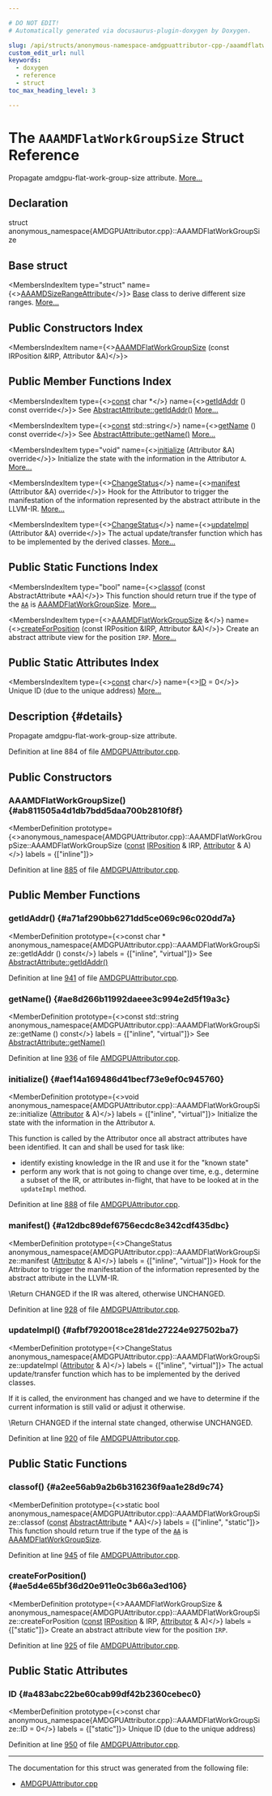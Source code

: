 ```yaml
---

# DO NOT EDIT!
# Automatically generated via docusaurus-plugin-doxygen by Doxygen.

slug: /api/structs/anonymous-namespace-amdgpuattributor-cpp-/aaamdflatworkgroupsize
custom_edit_url: null
keywords:
  - doxygen
  - reference
  - struct
toc_max_heading_level: 3

---
```





# The `AAAMDFlatWorkGroupSize` Struct Reference

<DoxygenPage pluginConfig={pluginConfig}>

Propagate amdgpu-flat-work-group-size attribute. <a href="#details">More...</a>

## Declaration

<CodeBlock>struct anonymous_namespace{AMDGPUAttributor.cpp}::AAAMDFlatWorkGroupSize</CodeBlock>

## Base struct

<MembersIndex>

<MembersIndexItem
  type="struct"
  name={<><a href="/docs/api/structs/anonymous-namespace-amdgpuattributor-cpp-/aaamdsizerangeattribute">AAAMDSizeRangeAttribute</a></>}>
<a href="/docs/api/structs/anonymous-namespace-amdgpuattributor-cpp-/aaamdsizerangeattribute/#a8f316cae99ec57b6e08fd003f7d3d5c2">Base</a> class to derive different size ranges. <a href="/docs/api/structs/anonymous-namespace-amdgpuattributor-cpp-/aaamdsizerangeattribute/#details">More...</a>
</MembersIndexItem>

</MembersIndex>

## Public Constructors Index

<MembersIndex>

<MembersIndexItem
  name={<><a href="#ab811505a4d1db7bdd5daa700b2810f8f">AAAMDFlatWorkGroupSize</a> (const IRPosition &amp;IRP, Attributor &amp;A)</>}>
</MembersIndexItem>

</MembersIndex>

## Public Member Functions Index

<MembersIndex>

<MembersIndexItem
  type={<><a href="/docs/api/files/lib/lib/target/lib/target/aarch64/aarch64promoteconstant-cpp/#a90f8350fecae261c25be85d38b451bff">const</a> char &#42;</>}
  name={<><a href="#a71af290bb6271dd5ce069c96c020dd7a">getIdAddr</a> () const override</>}>
See <a href="/docs/api/structs/llvm/abstractattribute/#afb1ae982372c7bd88717c53d8f8e5470">AbstractAttribute::getIdAddr()</a> <a href="#a71af290bb6271dd5ce069c96c020dd7a">More...</a>
</MembersIndexItem>

<MembersIndexItem
  type={<><a href="/docs/api/files/lib/lib/target/lib/target/aarch64/aarch64promoteconstant-cpp/#a90f8350fecae261c25be85d38b451bff">const</a> std::string</>}
  name={<><a href="#ae8d266b11992daeee3c994e2d5f19a3c">getName</a> () const override</>}>
See <a href="/docs/api/structs/llvm/abstractattribute/#a7d84d85c6cb8cc16db41d83859096256">AbstractAttribute::getName()</a> <a href="#ae8d266b11992daeee3c994e2d5f19a3c">More...</a>
</MembersIndexItem>

<MembersIndexItem
  type="void"
  name={<><a href="#aef14a169486d41becf73e9ef0c945760">initialize</a> (Attributor &amp;A) override</>}>
Initialize the state with the information in the Attributor <code>A</code>. <a href="#aef14a169486d41becf73e9ef0c945760">More...</a>
</MembersIndexItem>

<MembersIndexItem
  type={<><a href="/docs/api/namespaces/llvm/#acd850975ae5042cacb64a9d0ea4715f3">ChangeStatus</a></>}
  name={<><a href="#a12dbc89def6756ecdc8e342cdf435dbc">manifest</a> (Attributor &amp;A) override</>}>
Hook for the Attributor to trigger the manifestation of the information represented by the abstract attribute in the LLVM-IR. <a href="#a12dbc89def6756ecdc8e342cdf435dbc">More...</a>
</MembersIndexItem>

<MembersIndexItem
  type={<><a href="/docs/api/namespaces/llvm/#acd850975ae5042cacb64a9d0ea4715f3">ChangeStatus</a></>}
  name={<><a href="#afbf7920018ce281de27224e927502ba7">updateImpl</a> (Attributor &amp;A) override</>}>
The actual update/transfer function which has to be implemented by the derived classes. <a href="#afbf7920018ce281de27224e927502ba7">More...</a>
</MembersIndexItem>

</MembersIndex>

## Public Static Functions Index

<MembersIndex>

<MembersIndexItem
  type="bool"
  name={<><a href="#a2ee56ab9a2b6b316236f9aa1e28d9c74">classof</a> (const AbstractAttribute &#42;AA)</>}>
This function should return true if the type of the <code><a href="/docs/api/namespaces/llvm/aa">AA</a></code> is <a href="/docs/api/structs/anonymous-namespace-amdgpuattributor-cpp-/aaamdflatworkgroupsize">AAAMDFlatWorkGroupSize</a>. <a href="#a2ee56ab9a2b6b316236f9aa1e28d9c74">More...</a>
</MembersIndexItem>

<MembersIndexItem
  type={<><a href="/docs/api/structs/anonymous-namespace-amdgpuattributor-cpp-/aaamdflatworkgroupsize">AAAMDFlatWorkGroupSize</a> &amp;</>}
  name={<><a href="#ae5d4e65bf36d20e911e0c3b66a3ed106">createForPosition</a> (const IRPosition &amp;IRP, Attributor &amp;A)</>}>
Create an abstract attribute view for the position <code>IRP</code>. <a href="#ae5d4e65bf36d20e911e0c3b66a3ed106">More...</a>
</MembersIndexItem>

</MembersIndex>

## Public Static Attributes Index

<MembersIndex>

<MembersIndexItem
  type={<><a href="/docs/api/files/lib/lib/target/lib/target/aarch64/aarch64promoteconstant-cpp/#a90f8350fecae261c25be85d38b451bff">const</a> char</>}
  name={<><a href="#a483abc22be60cab99df42b2360cebec0">ID</a> = 0</>}>
Unique ID (due to the unique address) <a href="#a483abc22be60cab99df42b2360cebec0">More...</a>
</MembersIndexItem>

</MembersIndex>

## Description {#details}

Propagate amdgpu-flat-work-group-size attribute.

Definition at line 884 of file <a href="/docs/api/files/lib/lib/target/lib/target/amdgpu/amdgpuattributor-cpp">AMDGPUAttributor.cpp</a>.

<SectionDefinition>

## Public Constructors

### AAAMDFlatWorkGroupSize() {#ab811505a4d1db7bdd5daa700b2810f8f}

<MemberDefinition
  prototype={<>anonymous&#95;namespace&#123;AMDGPUAttributor.cpp&#125;::AAAMDFlatWorkGroupSize::AAAMDFlatWorkGroupSize (<a href="/docs/api/files/lib/lib/target/lib/target/aarch64/aarch64promoteconstant-cpp/#a90f8350fecae261c25be85d38b451bff">const</a> <a href="/docs/api/structs/llvm/irposition">IRPosition</a> &amp; IRP, <a href="/docs/api/structs/llvm/attributor">Attributor</a> &amp; A)</>}
  labels = {["inline"]}>

Definition at line <a href="/docs/api/files/lib/lib/target/lib/target/amdgpu/amdgpuattributor-cpp/#l00885">885</a> of file <a href="/docs/api/files/lib/lib/target/lib/target/amdgpu/amdgpuattributor-cpp">AMDGPUAttributor.cpp</a>.
</MemberDefinition>

</SectionDefinition>

<SectionDefinition>

## Public Member Functions

### getIdAddr() {#a71af290bb6271dd5ce069c96c020dd7a}

<MemberDefinition
  prototype={<>const char &#42; anonymous&#95;namespace&#123;AMDGPUAttributor.cpp&#125;::AAAMDFlatWorkGroupSize::getIdAddr () const</>}
  labels = {["inline", "virtual"]}>
See <a href="/docs/api/structs/llvm/abstractattribute/#afb1ae982372c7bd88717c53d8f8e5470">AbstractAttribute::getIdAddr()</a>

Definition at line <a href="/docs/api/files/lib/lib/target/lib/target/amdgpu/amdgpuattributor-cpp/#l00941">941</a> of file <a href="/docs/api/files/lib/lib/target/lib/target/amdgpu/amdgpuattributor-cpp">AMDGPUAttributor.cpp</a>.
</MemberDefinition>

### getName() {#ae8d266b11992daeee3c994e2d5f19a3c}

<MemberDefinition
  prototype={<>const std::string anonymous&#95;namespace&#123;AMDGPUAttributor.cpp&#125;::AAAMDFlatWorkGroupSize::getName () const</>}
  labels = {["inline", "virtual"]}>
See <a href="/docs/api/structs/llvm/abstractattribute/#a7d84d85c6cb8cc16db41d83859096256">AbstractAttribute::getName()</a>

Definition at line <a href="/docs/api/files/lib/lib/target/lib/target/amdgpu/amdgpuattributor-cpp/#l00936">936</a> of file <a href="/docs/api/files/lib/lib/target/lib/target/amdgpu/amdgpuattributor-cpp">AMDGPUAttributor.cpp</a>.
</MemberDefinition>

### initialize() {#aef14a169486d41becf73e9ef0c945760}

<MemberDefinition
  prototype={<>void anonymous&#95;namespace&#123;AMDGPUAttributor.cpp&#125;::AAAMDFlatWorkGroupSize::initialize (<a href="/docs/api/structs/llvm/attributor">Attributor</a> &amp; A)</>}
  labels = {["inline", "virtual"]}>
Initialize the state with the information in the Attributor <code>A</code>.

This function is called by the Attributor once all abstract attributes have been identified. It can and shall be used for task like:
<ul>
<li>identify existing knowledge in the IR and use it for the &quot;known state&quot;</li>
<li>perform any work that is not going to change over time, e.g., determine a subset of the IR, or attributes in-flight, that have to be looked at in the <code>updateImpl</code> method.</li>
</ul>

Definition at line <a href="/docs/api/files/lib/lib/target/lib/target/amdgpu/amdgpuattributor-cpp/#l00888">888</a> of file <a href="/docs/api/files/lib/lib/target/lib/target/amdgpu/amdgpuattributor-cpp">AMDGPUAttributor.cpp</a>.
</MemberDefinition>

### manifest() {#a12dbc89def6756ecdc8e342cdf435dbc}

<MemberDefinition
  prototype={<>ChangeStatus anonymous&#95;namespace&#123;AMDGPUAttributor.cpp&#125;::AAAMDFlatWorkGroupSize::manifest (<a href="/docs/api/structs/llvm/attributor">Attributor</a> &amp; A)</>}
  labels = {["inline", "virtual"]}>
Hook for the Attributor to trigger the manifestation of the information represented by the abstract attribute in the LLVM-IR.

\\Return CHANGED if the IR was altered, otherwise UNCHANGED.

Definition at line <a href="/docs/api/files/lib/lib/target/lib/target/amdgpu/amdgpuattributor-cpp/#l00928">928</a> of file <a href="/docs/api/files/lib/lib/target/lib/target/amdgpu/amdgpuattributor-cpp">AMDGPUAttributor.cpp</a>.
</MemberDefinition>

### updateImpl() {#afbf7920018ce281de27224e927502ba7}

<MemberDefinition
  prototype={<>ChangeStatus anonymous&#95;namespace&#123;AMDGPUAttributor.cpp&#125;::AAAMDFlatWorkGroupSize::updateImpl (<a href="/docs/api/structs/llvm/attributor">Attributor</a> &amp; A)</>}
  labels = {["inline", "virtual"]}>
The actual update/transfer function which has to be implemented by the derived classes.

If it is called, the environment has changed and we have to determine if the current information is still valid or adjust it otherwise.

\\Return CHANGED if the internal state changed, otherwise UNCHANGED.

Definition at line <a href="/docs/api/files/lib/lib/target/lib/target/amdgpu/amdgpuattributor-cpp/#l00920">920</a> of file <a href="/docs/api/files/lib/lib/target/lib/target/amdgpu/amdgpuattributor-cpp">AMDGPUAttributor.cpp</a>.
</MemberDefinition>

</SectionDefinition>

<SectionDefinition>

## Public Static Functions

### classof() {#a2ee56ab9a2b6b316236f9aa1e28d9c74}

<MemberDefinition
  prototype={<>static bool anonymous&#95;namespace&#123;AMDGPUAttributor.cpp&#125;::AAAMDFlatWorkGroupSize::classof (<a href="/docs/api/files/lib/lib/target/lib/target/aarch64/aarch64promoteconstant-cpp/#a90f8350fecae261c25be85d38b451bff">const</a> <a href="/docs/api/structs/llvm/abstractattribute">AbstractAttribute</a> &#42; AA)</>}
  labels = {["inline", "static"]}>
This function should return true if the type of the <code><a href="/docs/api/namespaces/llvm/aa">AA</a></code> is <a href="/docs/api/structs/anonymous-namespace-amdgpuattributor-cpp-/aaamdflatworkgroupsize">AAAMDFlatWorkGroupSize</a>.

Definition at line <a href="/docs/api/files/lib/lib/target/lib/target/amdgpu/amdgpuattributor-cpp/#l00945">945</a> of file <a href="/docs/api/files/lib/lib/target/lib/target/amdgpu/amdgpuattributor-cpp">AMDGPUAttributor.cpp</a>.
</MemberDefinition>

### createForPosition() {#ae5d4e65bf36d20e911e0c3b66a3ed106}

<MemberDefinition
  prototype={<>AAAMDFlatWorkGroupSize &amp; anonymous&#95;namespace&#123;AMDGPUAttributor.cpp&#125;::AAAMDFlatWorkGroupSize::createForPosition (<a href="/docs/api/files/lib/lib/target/lib/target/aarch64/aarch64promoteconstant-cpp/#a90f8350fecae261c25be85d38b451bff">const</a> <a href="/docs/api/structs/llvm/irposition">IRPosition</a> &amp; IRP, <a href="/docs/api/structs/llvm/attributor">Attributor</a> &amp; A)</>}
  labels = {["static"]}>
Create an abstract attribute view for the position <code>IRP</code>.

Definition at line <a href="/docs/api/files/lib/lib/target/lib/target/amdgpu/amdgpuattributor-cpp/#l00925">925</a> of file <a href="/docs/api/files/lib/lib/target/lib/target/amdgpu/amdgpuattributor-cpp">AMDGPUAttributor.cpp</a>.
</MemberDefinition>

</SectionDefinition>

<SectionDefinition>

## Public Static Attributes

### ID {#a483abc22be60cab99df42b2360cebec0}

<MemberDefinition
  prototype={<>const char anonymous&#95;namespace&#123;AMDGPUAttributor.cpp&#125;::AAAMDFlatWorkGroupSize::ID = 0</>}
  labels = {["static"]}>
Unique ID (due to the unique address)

Definition at line <a href="/docs/api/files/lib/lib/target/lib/target/amdgpu/amdgpuattributor-cpp/#l00950">950</a> of file <a href="/docs/api/files/lib/lib/target/lib/target/amdgpu/amdgpuattributor-cpp">AMDGPUAttributor.cpp</a>.
</MemberDefinition>

</SectionDefinition>

<hr/>

The documentation for this struct was generated from the following file:

<ul>
<li><a href="/docs/api/files/lib/lib/target/lib/target/amdgpu/amdgpuattributor-cpp">AMDGPUAttributor.cpp</a></li>
</ul>

</DoxygenPage>
